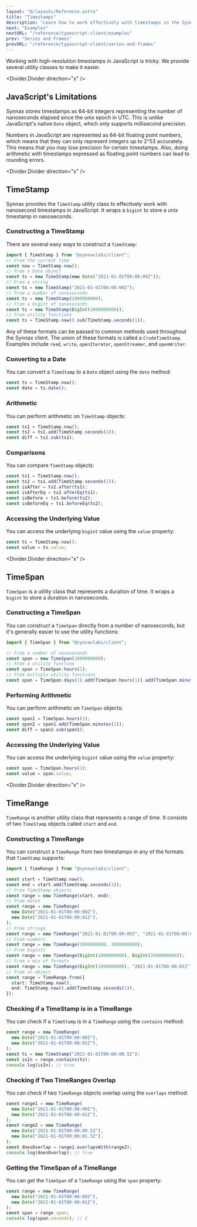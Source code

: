 ```yaml
---
layout: "@/layouts/Reference.astro"
title: "Timestamps"
description: "Learn how to work effectively with timestamps in the Synnax TypeScript client."
next: "Examples"
nextURL: "/reference/typescript-client/examples"
prev: "Series and Frames"
prevURL: "/reference/typescript-client/series-and-frames"
---
```



Working with high-resolution timestamps in JavaScript is tricky. We provide
several utility classes to make it easier.

<Divider.Divider direction="x" />

## JavaScript's Limitations

Synnax stores timestamps as 64-bit integers representing the number of
nanoseconds elapsed since the unix epoch in UTC. This is unlike JavaScript's
native `Date` object, which only supports millisecond precision.

Numbers in JavaScript are represented as 64-bit floating point numbers, which
means that they can only represent integers up to 2^53 accurately. This means
that you may lose precision for certain timestamps. Also, doing arithmetic with
timestamps expressed as floating point numbers can lead to rounding errors.

<Divider.Divider direction="x" />

## TimeStamp

Synnax provides the `TimeStamp` utility class to effectively work with
nanosecond timestamps in JavaScript. It wraps a `bigint` to store a unix
timestamp in nanoseconds.

### Constructing a TimeStamp

There are several easy ways to construct a `TimeStamp`:

```typescript
import { TimeStamp } from "@synnaxlabs/client";
// From the current time
const now = TimeStamp.now();
// From a Date object
const ts = new TimeStamp(new Date("2021-01-01T00:00:00Z"));
// From a string
const ts = new TimeStamp("2021-01-01T00:00:00Z");
// From a number of nanoseconds
const ts = new TimeStamp(1000000000);
// From a bigint of nanoseconds
const ts = new TimeStamp(BigInt(1000000000));
// From utility functions
const ts = TimeStamp.now().sub(TimeStamp.seconds(1));
```

Any of these formats can be passed to common methods used throughout the Synnax
client. The union of these formats is called a `CrudeTimeStamp`. Examples
include `read`, `write`, `openIterator`, `openStreamer`, and `openWriter`.

### Converting to a Date

You can convert a `TimeStamp` to a `Date` object using the `date` method:

```typescript
const ts = TimeStamp.now();
const date = ts.date();
```

### Arithmetic

You can perform arithmetic on `TimeStamp` objects:

```typescript
const ts1 = TimeStamp.now();
const ts2 = ts1.add(TimeStamp.seconds(1));
const diff = ts2.sub(ts1);
```

### Comparisons

You can compare `TimeStamp` objects:

```typescript
const ts1 = TimeStamp.now();
const ts2 = ts1.add(TimeStamp.seconds(1));
const isAfter = ts2.after(ts1);
const isAfterEq = ts2.afterEq(ts1);
const isBefore = ts1.before(ts2);
const isBeforeEq = ts1.beforeEq(ts2);
```

### Accessing the Underlying Value

You can access the underlying `bigint` value using the `value` property:

```typescript
const ts = TimeStamp.now();
const value = ts.value;
```

<Divider.Divider direction="x" />

## TimeSpan

`TimeSpan` is a utility class that represents a duration of time. It wraps a
`bigint` to store a duration in nanoseconds.

### Constructing a TimeSpan

You can construct a `TimeSpan` directly from a number of nanoseconds, but it's generally
easier to use the utility functions:

```typescript
import { TimeSpan } from "@synnaxlabs/client";

// From a number of nanoseconds
const span = new TimeSpan(1000000000);
// From a utility function
const span = TimeSpan.hours(1);
// From multiple utility functions
const span = TimeSpan.days(1).add(TimeSpan.hours(1)).add(TimeSpan.minutes(1));
```

### Performing Arithmetic

You can perform arithmetic on `TimeSpan` objects:

```typescript
const span1 = TimeSpan.hours(1);
const span2 = span1.add(TimeSpan.minutes(1));
const diff = span2.sub(span1);
```

### Accessing the Underlying Value

You can access the underlying `bigint` value using the `value` property:

```typescript
const span = TimeSpan.hours(1);
const value = span.value;
```

<Divider.Divider direction="x" />

## TimeRange

`TimeRange` is another utility class that represents a range of time. It
consists of two `TimeStamp` objects called `start` and `end`.

### Constructing a TimeRange

You can construct a `TimeRange` from two timestamps in any of the formats that
`TimeStamp` supports:

```typescript
import { TimeRange } from "@synnaxlabs/client";

const start = TimeStamp.now();
const end = start.add(TimeStamp.seconds(1));
// From TimeStamp objects
const range = new TimeRange(start, end);
// From dates
const range = new TimeRange(
  new Date("2021-01-01T00:00:00Z"),
  new Date("2021-01-01T00:00:01Z"),
);
// From strings
const range = new TimeRange("2021-01-01T00:00:00Z", "2021-01-01T00:00:01Z");
// From numbers
const range = new TimeRange(1000000000, 2000000000);
// From bigints
const range = new TimeRange(BigInt(1000000000), BigInt(2000000000));
// From a mix of formats
const range = new TimeRange(BigInt(1000000000), "2021-01-01T00:00:01Z");
// From an object
const range = TimeRange.from({
  start: TimeStamp.now(),
  end: TimeStamp.now().add(TimeStamp.seconds(1)),
});
```

### Checking if a TimeStamp is in a TimeRange

You can check if a `TimeStamp` is in a `TimeRange` using the `contains` method:

```typescript
const range = new TimeRange(
  new Date("2021-01-01T00:00:00Z"),
  new Date("2021-01-01T00:00:01Z"),
);
const ts = new TimeStamp("2021-01-01T00:00:00.5Z");
const isIn = range.contains(ts);
console.log(isIn); // true
```

### Checking if Two TimeRanges Overlap

You can check if two `TimeRange` objects overlap using the `overlaps` method:

```typescript
const range1 = new TimeRange(
  new Date("2021-01-01T00:00:00Z"),
  new Date("2021-01-01T00:00:01Z"),
);
const range2 = new TimeRange(
  new Date("2021-01-01T00:00:00.5Z"),
  new Date("2021-01-01T00:00:01.5Z"),
);
const doesOverlap = range1.overlapsWith(range2);
console.log(doesOverlap); // true
```

### Getting the TimeSpan of a TimeRange

You can get the `TimeSpan` of a `TimeRange` using the `span` property:

```typescript
const range = new TimeRange(
  new Date("2021-01-01T00:00:00Z"),
  new Date("2021-01-01T00:00:01Z"),
);
const span = range.span;
console.log(span.seconds); // 1
```
